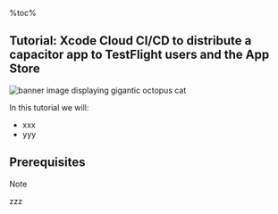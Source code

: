 %toc%

<article>

# Tutorial: Xcode Cloud CI/CD to distribute a capacitor app to TestFlight users and the App Store

![banner image displaying gigantic octopus cat](../../../../public/assets/images/app/web_development/tutorials/xcode-cloud-capacitor-webapp/banner.png)

In this tutorial we will:

* xxx
* yyy

## Prerequisites

> [!NOTE]  
> zzz

</article>
